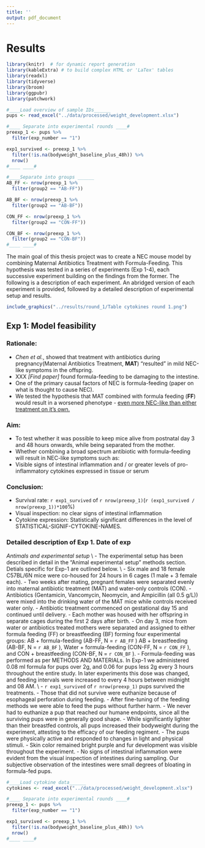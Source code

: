 ```yaml
---
title: ''
output: pdf_document
---
```

# Results

```r
library(knitr)  # for dynamic report generation
library(kableExtra) # to build complex HTML or 'LaTex' tables
library(readxl)
library(tidyverse)
library(broom)
library(ggpubr)
library(patchwork)
```



```r
#____Load overview of sample IDs______ 
pups <- read_excel("../data/processed/weight_development.xlsx") 

#____ Separate into experimental rounds ____#
preexp_1 <- pups %>% 
  filter(exp_number == "1")

exp1_survived <- preexp_1 %>% 
  filter(!is.na(bodyweight_baseline_plus_48h)) %>% 
  nrow()
#____ ____#
```

```r
#____Separate into groups ______ 
AB_FF <- nrow(preexp_1 %>% 
  filter(group2 == "AB-FF")) 

AB_BF <- nrow(preexp_1 %>% 
  filter(group2 == "AB-BF")) 

CON_FF <- nrow(preexp_1 %>% 
  filter(group2 == "CON-FF")) 

CON_BF <- nrow(preexp_1 %>% 
  filter(group2 == "CON-BF")) 
#____ ____#

```
The main goal of this thesis project was to create a NEC mouse model by combining Maternal Antibiotics Treatment with Formula-Feeding.
This hypothesis was tested in a series of experiments (Exp 1-4), each successive experiment building on the findings from the former.
The following is a description of each experiment.
An abridged version of each experiment is provided, followed by a detailed description of experimental setup and results.

```r

include_graphics("../results/round_1/Table cytokines round 1.png")
```

\newpage

## Exp 1: Model feasibility

### Rationale:

-   *Chen et al.*, showed that treatment with antibiotics during pregnancy(Maternal Antibiotics Treatment, **MAT**) "resulted" in mild NEC-like symptoms in the offspring.
-   XXX *[Find paper]* found formula-feeding to be damaging to the intestine.
-   One of the primary causal factors of NEC is formula-feeding (paper on what is thought to cause NEC).
-   We tested the hypothesis that MAT combined with formula feeding (**FF**) would result in a worsened phenotype - [even more NEC-like than either treatment on it's own.]{.underline}

### Aim:

-   To test whether it was possible to keep mice alive from postnatal day 3 and 48 hours onwards, while being separated from the mother.
-   Whether combining a broad spectrum antibiotic with formula-feeding will result in NEC-like symptoms such as:
-   Visible signs of intestinal inflammation and / or greater levels of pro-inflammatory cytokines expressed in tissue or serum

### Conclusion:

-   Survival rate: `r exp1_survived` of `r nrow(preexp_1)`(`r (exp1_survived / nrow(preexp_1))*100`%)
-   Visual inspection: no clear signs of intestinal inflammation
-   Cytokine expression: Statistically significant differences in the level of STATISTICAL-SIGNIF-CYTOKINE-NAMES.

### Detailed description of Exp 1. **Date of exp**

*Antimals and experimental setup* \\
- The experimental setup has been described in detail in the "Animal experimental setup" methods section. Detials specific for Exp-1 are outlined below. \\
- Six male and 18 female C57BL/6N mice were co-housed for 24 hours in 6 cages (1 male + 3 female each).
- Two weeks after mating, pregnant females were separated evenly into maternal antibiotic treatment (MAT) and water-only controls (CON).
- Antibiotics (Gentamicin, Vancomycin, Neomycin, and Ampicillin (all 0.5 g/L)) were mixed into the drinking water of the MAT mice while controls received water only.
- Antibiotic treatment commenced on gestational day 15 and continued until delivery.
- Each mother was housed with her offspring in separate cages during the first 2 days after birth.
-   On day 3, mice from water or antibiotics treated mothers were separated and assigned to either formula feeding (FF) or breastfeeding (BF) forming four experimental groups: AB + formula-feeding (AB-FF, N = `r AB_FF` ) AB + breastfeeding (AB-BF, N = `r AB_BF` ), Water + formula-feeding (CON-FF, N = `r CON_FF` ), and CON + breastfeeding (CON-BF, N = `r CON_BF` ).
-   Formula-feeding was performed as per METHODS AND MATERIALs.
    In Exp-1 we administered 0.08 ml formula for pups over 2g, and 0.06 for pups less 2g every 3 hours throughout the entire study.
  In later experiments this dose was changed, and feeding intervals were increased to every 4 hours between midnight and 08 AM. \\
- `r exp1_survived` of `r nrow(preexp_1)` pups survived the treatments.
- Those that did not survive were euthanize because of esophageal perforation during feeding.
- After fine-tuning of the feeding methods we were able to feed the pups without further harm.
- We never had to euthanize a pup that reached our humane endpoints, since all the surviving pups were in generally good shape.
- While significantly lighter than their breastfed controls, all pups increased their bodyweight during the experiment, attesting to the efficacy of our feeding regiment.
- The pups were physically active and responded to changes in light and physical stimuli.
- Skin color remained bright purple and fur development was visible throughout the experiment.
- No signs of intestinal inflammation were evident from the visual inspection of intestines during sampling. Our subjective observation of the intestines were small degrees of bloating in formula-fed pups.

```r
#____Load cytokine data______ 
cytokines <- read_excel("../data/processed/weight_development.xlsx") 

#____ Separate into experimental rounds ____#
preexp_1 <- pups %>% 
  filter(exp_number == "1")

exp1_survived <- preexp_1 %>% 
  filter(!is.na(bodyweight_baseline_plus_48h)) %>% 
  nrow()
#____ ____#
```
